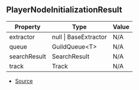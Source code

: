 ## PlayerNodeInitializationResult

| Property | Type | Value |
| ----------- | ----------- | ----------- |
| extractor | null \| BaseExtractor | N/A |
| queue | GuildQueue\<T> | N/A |
| searchResult | SearchResult | N/A |
| track | Track | N/A |


- [Source](https://github.com/Androz2091/discord-player/blob/cd18f37/packages/discord-player/src/Player.ts#L16)